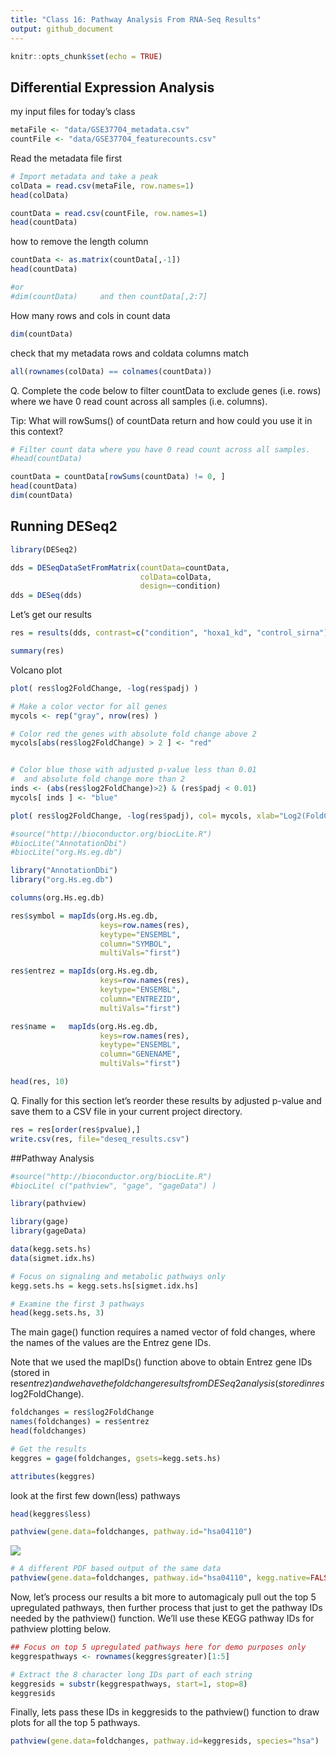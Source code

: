 ```yaml
---
title: "Class 16: Pathway Analysis From RNA-Seq Results"
output: github_document
---
```


```r
knitr::opts_chunk$set(echo = TRUE)
```

## Differential Expression Analysis

my input files for today's class
```r
metaFile <- "data/GSE37704_metadata.csv"
countFile <- "data/GSE37704_featurecounts.csv"
```
Read the metadata file first
```r
# Import metadata and take a peak
colData = read.csv(metaFile, row.names=1)
head(colData)
```

```r
countData = read.csv(countFile, row.names=1)
head(countData)

```

how to remove the length column
```r
countData <- as.matrix(countData[,-1])
head(countData)

#or
#dim(countData)     and then countData[,2:7]
```

How many rows and cols in count data
```r
dim(countData)
```

check that my metadata rows and coldata columns match

```r
all(rownames(colData) == colnames(countData))
```

Q. Complete the code below to filter countData to exclude genes (i.e. rows) where we have 0 read count across all samples (i.e. columns).

Tip: What will rowSums() of countData return and how could you use it in this context?


```r
# Filter count data where you have 0 read count across all samples.
#head(countData)

countData = countData[rowSums(countData) != 0, ]
head(countData)
dim(countData)
```



## Running DESeq2

```r
library(DESeq2)
```

```r
dds = DESeqDataSetFromMatrix(countData=countData,
                             colData=colData,
                             design=~condition)
dds = DESeq(dds)
```

Let's get our results
```r
res = results(dds, contrast=c("condition", "hoxa1_kd", "control_sirna"))

```

```r
summary(res)
```

Volcano plot

```r
plot( res$log2FoldChange, -log(res$padj) )
```


```r
# Make a color vector for all genes
mycols <- rep("gray", nrow(res) )

# Color red the genes with absolute fold change above 2
mycols[abs(res$log2FoldChange) > 2 ] <- "red"


# Color blue those with adjusted p-value less than 0.01
#  and absolute fold change more than 2
inds <- (abs(res$log2FoldChange)>2) & (res$padj < 0.01)
mycols[ inds ] <- "blue"

plot( res$log2FoldChange, -log(res$padj), col= mycols, xlab="Log2(FoldChange)", ylab="-Log(P-value)" )
```


```r
#source("http://bioconductor.org/biocLite.R")
#biocLite("AnnotationDbi")
#biocLite("org.Hs.eg.db")

```

```r
library("AnnotationDbi")
library("org.Hs.eg.db")

columns(org.Hs.eg.db)
```

```r
res$symbol = mapIds(org.Hs.eg.db,
                    keys=row.names(res), 
                    keytype="ENSEMBL",
                    column="SYMBOL",
                    multiVals="first")

res$entrez = mapIds(org.Hs.eg.db,
                    keys=row.names(res),
                    keytype="ENSEMBL",
                    column="ENTREZID",
                    multiVals="first")

res$name =   mapIds(org.Hs.eg.db,
                    keys=row.names(res),
                    keytype="ENSEMBL",
                    column="GENENAME",
                    multiVals="first")

head(res, 10)
```

Q. Finally for this section let’s reorder these results by adjusted p-value and save them to a CSV file in your current project directory.
```r
res = res[order(res$pvalue),]
write.csv(res, file="deseq_results.csv")
```



##Pathway Analysis

```r
#source("http://bioconductor.org/biocLite.R")
#biocLite( c("pathview", "gage", "gageData") )
```

```r
library(pathview)
```

```r
library(gage)
library(gageData)
```

```r
data(kegg.sets.hs)
data(sigmet.idx.hs)

# Focus on signaling and metabolic pathways only
kegg.sets.hs = kegg.sets.hs[sigmet.idx.hs]

# Examine the first 3 pathways
head(kegg.sets.hs, 3)
```

The main gage() function requires a named vector of fold changes, where the names of the values are the Entrez gene IDs.

Note that we used the mapIDs() function above to obtain Entrez gene IDs (stored in res$entrez) and we have the fold change results from DESeq2 analysis (stored in res$log2FoldChange).

```r
foldchanges = res$log2FoldChange
names(foldchanges) = res$entrez
head(foldchanges)
```

```r
# Get the results
keggres = gage(foldchanges, gsets=kegg.sets.hs)
```

```r
attributes(keggres)
```

look at the first few down(less) pathways
```r
head(keggres$less)
```


```r
pathview(gene.data=foldchanges, pathway.id="hsa04110")
```

![](hsa04110.pathview.png)


```r
# A different PDF based output of the same data
pathview(gene.data=foldchanges, pathway.id="hsa04110", kegg.native=FALSE)
```

Now, let’s process our results a bit more to automagicaly pull out the top 5 upregulated pathways, then further process that just to get the pathway IDs needed by the pathview() function. We’ll use these KEGG pathway IDs for pathview plotting below.

```r
## Focus on top 5 upregulated pathways here for demo purposes only
keggrespathways <- rownames(keggres$greater)[1:5]

# Extract the 8 character long IDs part of each string
keggresids = substr(keggrespathways, start=1, stop=8)
keggresids
```

Finally, lets pass these IDs in keggresids to the pathview() function to draw plots for all the top 5 pathways.

```r
pathview(gene.data=foldchanges, pathway.id=keggresids, species="hsa")
```













